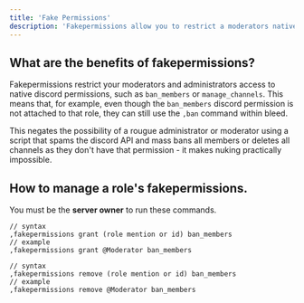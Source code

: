 ```yaml
---
title: 'Fake Permissions'
description: 'Fakepermissions allow you to restrict a moderators native discord permissions and making a nuke impossible by forcing usage of Bleeds moderation commands.'
---
```

## What are the benefits of fakepermissions?

Fakepermissions restrict your moderators and administrators access to native discord permissions, such as `ban_members` or `manage_channels`. This means that, for example, even though the `ban_members` discord permission is not attached to that role, they can still use the `,ban` command within bleed.

This negates the possibility of a rougue administrator or moderator using a script that spams the discord API and mass bans all members or deletes all channels as they don't have that permission - it makes nuking practically impossible. 

## How to manage a role's fakepermissions.
<Info>You must be the **server owner** to run these commands.</Info>

```
// syntax
,fakepermissions grant (role mention or id) ban_members
// example
,fakepermissions grant @Moderator ban_members
```
```
// syntax
,fakepermissions remove (role mention or id) ban_members
// example
,fakepermissions remove @Moderator ban_members
```
